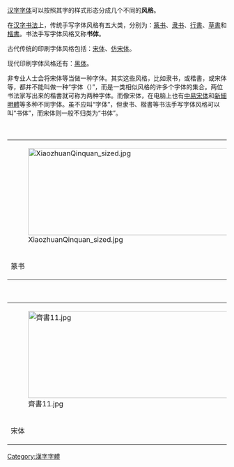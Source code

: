 {{noteTA
|1=zh-hans:仿宋体;zh-hant:仿宋體;
|2=zh-hans:中易宋体;zh-hant:中易宋體;
|3=zh-hans:新细明体;zh-hant:新細明體;
|4=zh-hans:宋体;zh-hant:明體;
}}
{{Redirect|书体}}
{{漢字}}
[[汉字|汉字]][[字体|字体]]可以按照其字的样式形态分成几个不同的'''风格'''。

在[[東亞書法|汉字书法]]上，传统手写字体风格有五大类，分别为：[[篆书|篆书]]、[[隶书|隶书]]、[[行書|行書]]、[[草書|草書]]和[[楷書|楷書]]。书法手写字体风格又称'''书体'''。

古代传统的印刷字体风格包括：[[宋体|宋体]]、[[仿宋体|仿宋体]]。

现代印刷字体风格还有：[[黑体_(字体)|黑体]]。

非专业人士会将宋体等当做一种字体。其实这些风格，比如隶书，或楷書，或宋体等，都并不能叫做一种“字体（{{lang|en|typeface}}）”，而是一类相似风格的许多个字体的集合。两位书法家写出来的楷書就可称为两种字体。而像宋体，在电脑上也有[[中易宋体|中易宋体]]和[[新細明體|新細明體]]等多种不同字体。虽不应叫“字体”，但隶书、楷書等书法手写字体风格可以叫“书体”，而宋体则一般不归类为“书体”。

{|
|+ '''汉字传统手写字体风格'''
|-
|[[File:XiaozhuanQinquan_sized.jpg|500x200px]]
|[[File:LishuHuashanmiao.jpg|500x200px]]
|[[File:XingshuLantingxv.jpg|500x200px]]
|[[File:Treatise_On_Calligraphy.jpg|500x200px]]
|[[File:KaishuOuyangxun.jpg|500x200px]]
|-
!篆书
!隶书
!行書
!草書
!楷書
|}

{|
|+ '''汉字传统印刷字体风格'''
|-
|[[File:齊書11.jpg|500x200px]]
|[[File:菊澗小集終頁.jpg|500x200px]]
|-
!宋体
!仿宋体
|}

[[Category:漢字字體|Category:漢字字體]]